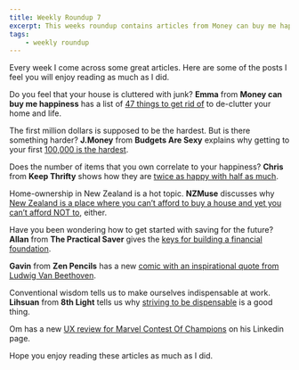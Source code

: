 ```yaml
---
title: Weekly Roundup 7
excerpt: This weeks roundup contains articles from Money can buy me happiness, Budgets Are Sexy, Keep Thrifty, NZMuse, The Practical Saver, Zen Pencils, 8th Light and LinkedIn.
tags:
    - weekly roundup
---
```


Every week I come across some great articles. Here are some of the posts I feel you will enjoy reading as much as I did.

Do you feel that your house is cluttered with junk? **Emma** from **Money can buy me happiness** has a list of [47 things to get rid of](http://www.moneycanbuymehappiness.com/things-to-get-rid-of-right-now/) to de-clutter your home and life.

The first million dollars is supposed to be the hardest. But is there something harder? **J.Money** from **Budgets Are Sexy** explains why getting to your first [100,000 is the hardest](http://www.budgetsaresexy.com/2016/10/the-first-100-thousand-is-the-hardest/).

Does the number of items that you own correlate to your happiness? **Chris** from **Keep Thrifty** shows how they are [twice as happy with half as much](https://www.keepthrifty.com/2016/10/10/become-twice-as-happy-with-half-as-much/).

Home-ownership in New Zealand is a hot topic. **NZMuse** discusses why [New Zealand is a place where you can’t afford to buy a house and yet you can’t afford NOT to](http://nzmuse.com/2016/10/can-really-afford-not-buy-house/#comment-1436065), either.

Have you been wondering how to get started with saving for the future? **Allan** from **The Practical Saver** gives the [keys for building a financial foundation](http://www.thepracticalsaver.com/keys-building-financial-foundation/).

**Gavin** from **Zen Pencils** has a new [comic with an inspirational quote from Ludwig Van Beethoven](http://zenpencils.com/comic/beethoven/).

Conventional wisdom tells us to make ourselves indispensable at work. **Lihsuan** from **8th Light** tells us why [striving to be dispensable](https://8thlight.com/blog/lihsuan-lung/2016/10/12/make-yourself-dispensable.html) is a good thing.

Om has a new [UX review for Marvel Contest Of Champions](https://www.linkedin.com/pulse/ux-review-marvel-contest-champions-om-tandon) on his Linkedin page.

Hope you enjoy reading these articles as much as I did.
